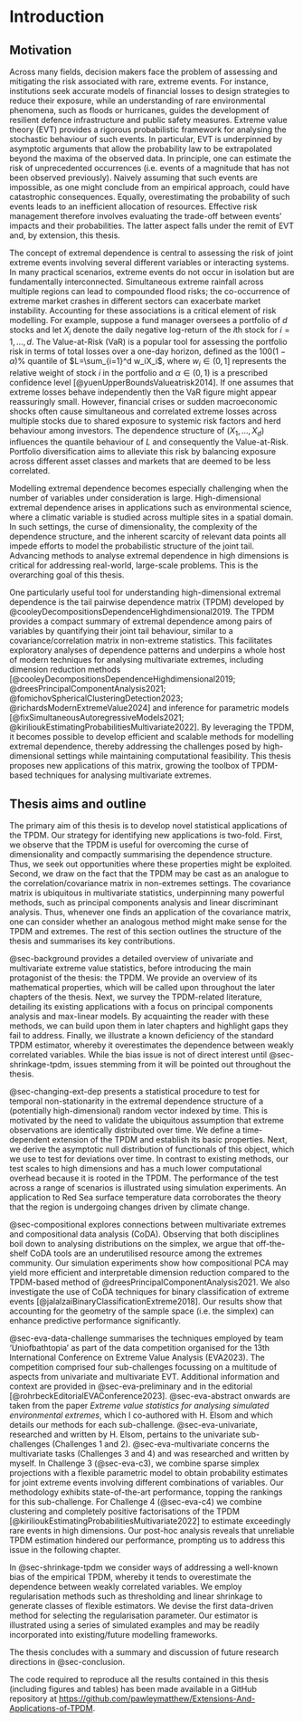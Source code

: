 \pagenumbering{arabic}

# Introduction

## Motivation

Across many fields, decision makers face the problem of assessing and mitigating the risk associated with rare, extreme events. For instance, institutions seek accurate models of financial losses to design strategies to reduce their exposure, while an understanding of rare environmental phenomena, such as floods or hurricanes, guides the development of resilient defence infrastructure and public safety measures. Extreme value theory (EVT) provides a rigorous probabilistic framework for analysing the stochastic behaviour of such events. In particular, EVT is underpinned by asymptotic arguments that allow the probability law to be extrapolated beyond the maxima of the observed data. In principle, one can estimate the risk of unprecedented occurrences (i.e. events of a magnitude that has not been observed previously). Naively assuming that such events are impossible, as one might conclude from an empirical approach, could have catastrophic consequences. Equally, overestimating the probability of such events leads to an inefficient allocation of resources. Effective risk management therefore involves evaluating the trade-off between events' impacts and their probabilities. The latter aspect falls under the remit of EVT and, by extension, this thesis.

The concept of extremal dependence is central to assessing the risk of joint extreme events involving several different variables or interacting systems. In many practical scenarios, extreme events do not occur in isolation but are fundamentally interconnected. Simultaneous extreme rainfall across multiple regions can lead to compounded flood risks; the co-occurrence of extreme market crashes in different sectors can exacerbate market instability. Accounting for these associations is a critical element of risk modelling. For example, suppose a fund manager oversees a portfolio of $d$ stocks and let $X_i$ denote the daily negative log-return of the $i$th stock for $i=1,\ldots,d$. The Value-at-Risk (VaR) is a popular tool for assessing the portfolio risk in terms of total losses over a one-day horizon, defined as the $100(1-\alpha)\%$ quantile of $L=\sum_{i=1}^d w_iX_i$, where $w_i\in(0,1]$ represents the relative weight of stock $i$ in the portfolio and $\alpha\in(0,1)$ is a prescribed confidence level [@yuenUpperBoundsValueatrisk2014]. If one assumes that extreme losses behave independently then the VaR figure might appear reassuringly small. However, financial crises or sudden macroeconomic shocks often cause simultaneous and correlated extreme losses across multiple stocks due to shared exposure to systemic risk factors and herd behaviour among investors. The dependence structure of $(X_1,\ldots,X_d)$ influences the quantile behaviour of $L$ and consequently the Value-at-Risk. Portfolio diversification aims to alleviate this risk by balancing exposure across different asset classes and markets that are deemed to be less correlated. 

Modelling extremal dependence becomes especially challenging when the number of variables under consideration is large. High-dimensional extremal dependence arises in applications such as environmental science, where a climatic variable is studied across multiple sites in a spatial domain. In such settings, the curse of dimensionality, the complexity of the dependence structure, and the inherent scarcity of relevant data points all impede efforts to model the probabilistic structure of the joint tail. Advancing methods to analyse extremal dependence in high dimensions is critical for addressing real-world, large-scale problems. This is the overarching goal of this thesis. 

One particularly useful tool for understanding high-dimensional extremal dependence is the tail pairwise dependence matrix (TPDM) developed by @cooleyDecompositionsDependenceHighdimensional2019. The TPDM provides a compact summary of extremal dependence among pairs of variables by quantifying their joint tail behaviour, similar to a covariance/correlation matrix in non-extreme statistics. This facilitates exploratory analyses of dependence patterns and underpins a whole host of modern techniques for analysing multivariate extremes, including dimension reduction methods [@cooleyDecompositionsDependenceHighdimensional2019; @dreesPrincipalComponentAnalysis2021; @fomichovSphericalClusteringDetection2023; @richardsModernExtremeValue2024] and inference for parametric models [@fixSimultaneousAutoregressiveModels2021; @kirilioukEstimatingProbabilitiesMultivariate2022]. By leveraging the TPDM, it becomes possible to develop efficient and scalable methods for modelling extremal dependence, thereby addressing the challenges posed by high-dimensional settings while maintaining computational feasibility. This thesis proposes new applications of this matrix, growing the toolbox of TPDM-based techniques for analysing multivariate extremes. 

## Thesis aims and outline

The primary aim of this thesis is to develop novel statistical applications of the TPDM. Our strategy for identifying new applications is two-fold. First, we observe that the TPDM is useful for overcoming the curse of dimensionality and compactly summarising the dependence structure. Thus, we seek out opportunities where these properties might be exploited. Second, we draw on the fact that the TPDM may be cast as an analogue to the correlation/covariance matrix in non-extremes settings. The covariance matrix is ubiquitous in multivariate statistics, underpinning many powerful methods, such as principal components analysis and linear discriminant analysis. Thus, whenever one finds an application of the covariance matrix, one can consider whether an analogous method might make sense for the TPDM and extremes. The rest of this section outlines the structure of the thesis and summarises its key contributions.

@sec-background provides a detailed overview of univariate and multivariate extreme value statistics, before introducing the main protagonist of the thesis: the TPDM. We provide an overview of its mathematical properties, which will be called upon throughout the later chapters of the thesis. Next, we survey the TPDM-related literature, detailing its existing applications with a focus on principal components analysis and max-linear models. By acquainting the reader with these methods, we can build upon them in later chapters and highlight gaps they fail to address. Finally, we illustrate a known deficiency of the standard TPDM estimator, whereby it overestimates the dependence between weakly correlated variables. While the bias issue is not of direct interest until @sec-shrinkage-tpdm, issues stemming from it will be pointed out throughout the thesis.

@sec-changing-ext-dep presents a statistical procedure to test for temporal non-stationarity in the extremal dependence structure of a (potentially high-dimensional) random vector indexed by time. This is motivated by the need to validate the ubiquitous assumption that extreme observations are identically distributed over time. We define a time-dependent extension of the TPDM and establish its basic properties. Next, we derive the asymptotic null distribution of functionals of this object, which we use to test for deviations over time. In contrast to existing methods, our test scales to high dimensions and has a much lower computational overhead because it is rooted in the TPDM. The performance of the test across a range of scenarios is illustrated using simulation experiments. An application to Red Sea surface temperature data corroborates the theory that the region is undergoing changes driven by climate change.

@sec-compositional explores connections between multivariate extremes and compositional data analysis (CoDA). Observing that both disciplines boil down to analysing distributions on the simplex, we argue that off-the-shelf CoDA tools are an underutilised resource among the extremes community. Our simulation experiments show how compositional PCA may yield more efficient and interpretable dimension reduction compared to the TPDM-based method of @dreesPrincipalComponentAnalysis2021. We also investigate the use of CoDA techniques for binary classification of extreme events [@jalalzaiBinaryClassificationExtreme2018]. Our results show that accounting for the geometry of the sample space (i.e. the simplex) can enhance predictive performance significantly.

@sec-eva-data-challenge summarises the techniques employed by team 'Uniofbathtopia' as part of the data competition organised for the 13th International Conference on Extreme Value Analysis (EVA2023). The competition comprised four sub-challenges focussing on a multitude of aspects from univariate and multivariate EVT. Additional information and context are provided in @sec-eva-preliminary and in the editorial [@rohrbeckEditorialEVAConference2023]. @sec-eva-abstract onwards are taken from the paper *Extreme value statistics for analysing simulated environmental extremes*, which I co-authored with H. Elsom and which details our methods for each sub-challenge. @sec-eva-univariate, researched and written by H. Elsom, pertains to the univariate sub-challenges (Challenges 1 and 2). @sec-eva-multivariate concerns the multivariate tasks (Challenges 3 and 4) and was researched and written by myself. In Challenge 3 (@sec-eva-c3), we combine sparse simplex projections with a flexible parametric model to obtain probability estimates for joint extreme events involving different combinations of variables. Our methodology exhibits state-of-the-art performance, topping the rankings for this sub-challenge. For Challenge 4 (@sec-eva-c4) we combine clustering and completely positive factorisations of the TPDM [@kirilioukEstimatingProbabilitiesMultivariate2022] to estimate exceedingly rare events in high dimensions. Our post-hoc analysis reveals that unreliable TPDM estimation hindered our performance, prompting us to address this issue in the following chapter.

In @sec-shrinkage-tpdm we consider ways of addressing a well-known bias of the empirical TPDM, whereby it tends to overestimate the dependence between weakly correlated variables. We employ regularisation methods such as thresholding and linear shrinkage to generate classes of flexible estimators. We devise the first data-driven method for selecting the regularisation parameter. Our estimator is illustrated using a series of simulated examples and may be readily incorporated into existing/future modelling frameworks.

The thesis concludes with a summary and discussion of future research directions in @sec-conclusion. 

The code required to reproduce all the results contained in this thesis (including figures and tables) has been made available in a GitHub repository at [https://github.com/pawleymatthew/Extensions-And-Applications-of-TPDM](https://github.com/pawleymatthew/Extensions-And-Applications-of-TPDM).

